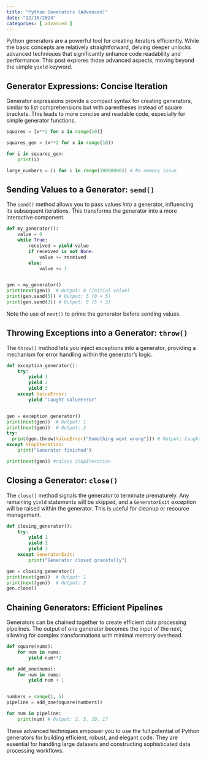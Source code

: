 ```yaml
---
title: "Python Generators (Advanced)"
date: "12/16/2024"
categories: [ advanced ]
---
```



Python generators are a powerful tool for creating iterators efficiently.  While the basic concepts are relatively straightforward, delving deeper unlocks advanced techniques that significantly enhance code readability and performance. This post explores those advanced aspects, moving beyond the simple `yield` keyword.

## Generator Expressions: Concise Iteration

Generator expressions provide a compact syntax for creating generators, similar to list comprehensions but with parentheses instead of square brackets.  This leads to more concise and readable code, especially for simple generator functions.

```python
squares = [x**2 for x in range(10)] 

squares_gen = (x**2 for x in range(10))

for i in squares_gen:
    print(i)

large_numbers = (i for i in range(10000000)) # No memory issue
```


## Sending Values to a Generator: `send()`

The `send()` method allows you to pass values *into* a generator, influencing its subsequent iterations. This transforms the generator into a more interactive component.

```python
def my_generator():
    value = 0
    while True:
        received = yield value
        if received is not None:
            value += received
        else:
            value += 1


gen = my_generator()
print(next(gen))  # Output: 0 (Initial value)
print(gen.send(5)) # Output: 5 (0 + 5)
print(gen.send(3)) # Output: 8 (5 + 3)
```

Note the use of `next()` to prime the generator before sending values.


## Throwing Exceptions into a Generator: `throw()`

The `throw()` method lets you inject exceptions into a generator, providing a mechanism for error handling within the generator's logic.

```python
def exception_generator():
    try:
        yield 1
        yield 2
        yield 3
    except ValueError:
        yield "Caught ValueError"


gen = exception_generator()
print(next(gen))  # Output: 1
print(next(gen))  # Output: 2
try:
  print(gen.throw(ValueError("Something went wrong"))) # Output: Caught ValueError
except StopIteration:
    print("Generator finished")

print(next(gen)) #raises StopIteration
```


## Closing a Generator: `close()`

The `close()` method signals the generator to terminate prematurely. Any remaining `yield` statements will be skipped, and a `GeneratorExit` exception will be raised within the generator.  This is useful for cleanup or resource management.


```python
def closing_generator():
    try:
        yield 1
        yield 2
        yield 3
    except GeneratorExit:
        print("Generator closed gracefully")

gen = closing_generator()
print(next(gen))  # Output: 1
print(next(gen))  # Output: 2
gen.close()
```



## Chaining Generators: Efficient Pipelines

Generators can be chained together to create efficient data processing pipelines.  The output of one generator becomes the input of the next, allowing for complex transformations with minimal memory overhead.


```python
def square(nums):
    for num in nums:
        yield num**2

def add_one(nums):
    for num in nums:
        yield num + 1


numbers = range(1, 5)
pipeline = add_one(square(numbers))  

for num in pipeline:
    print(num) # Output: 2, 5, 10, 17

```

These advanced techniques empower you to use the full potential of Python generators for building efficient, robust, and elegant code.  They are essential for handling large datasets and constructing sophisticated data processing workflows.

